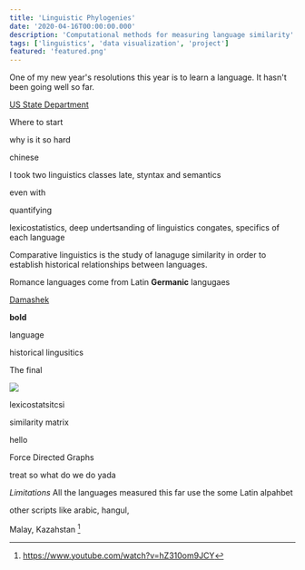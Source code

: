 ```yaml
---
title: 'Linguistic Phylogenies'
date: '2020-04-16T00:00:00.000'
description: 'Computational methods for measuring language similarity'
tags: ['linguistics', 'data visualization', 'project']
featured: 'featured.png'
---
```


One of my new year's resolutions this year is to learn a language. It hasn't
been going well so far.

[US State Department](https://2009-2017.state.gov/m/fsi/sls/orgoverview/languages/index.htm)

Where to start

why is it so hard

chinese


I took two linguistics classes late, styntax and semantics

even with

quantifying

lexicostatistics, deep undertsanding of linguistics congates, specifics of each language






Comparative linguistics is the study of lanaguge similarity in
order to establish historical relationships between languages.

Romance languages  come from Latin  **Germanic** langugaes

[Damashek](http://citeseerx.ist.psu.edu/viewdoc/download?doi=10.1.1.159.7010&rep=rep1&type=pdf)

**bold**

language

historical lingusitics

The final

![](tree.jpg)



lexicostatsitcsi

<Ling />


similarity matrix



hello

Force Directed Graphs

treat so what do we do yada


*Limitations*
All the languages measured this far use the some  Latin alpahbet

other scripts like arabic, hangul, 

Malay, Kazahstan [^1]

[^1]: https://www.youtube.com/watch?v=hZ310om9JCY
